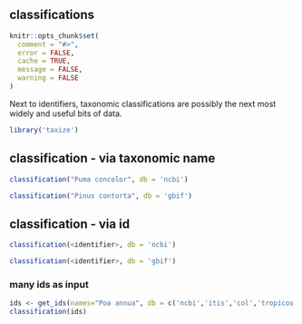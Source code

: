 ## classifications

```r
knitr::opts_chunk$set(
  comment = "#>",
  error = FALSE,
  cache = TRUE,
  message = FALSE,
  warning = FALSE
)
```


Next to identifiers, taxonomic classifications are possibly the next most
widely and useful bits of data.

```r
library('taxize')
```

## classification - via taxonomic name

```r
classification("Puma concolor", db = 'ncbi')
```

```r
classification("Pinus contorta", db = 'gbif')
```

## classification - via id

```r
classification(<identifier>, db = 'ncbi')
```

```r
classification(<identifier>, db = 'gbif')
```

### many ids as input

```r
ids <- get_ids(names="Poa annua", db = c('ncbi','itis','col','tropicos'))
classification(ids)
```
